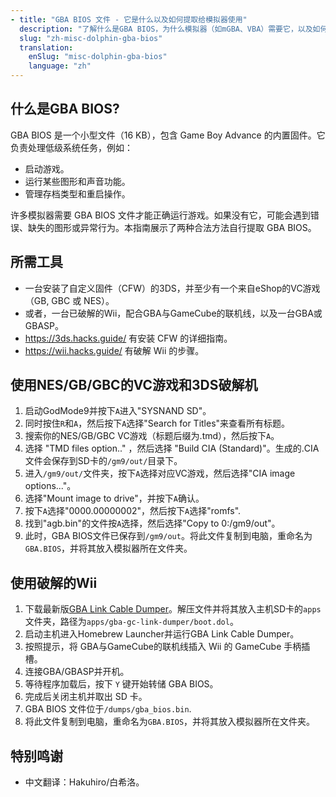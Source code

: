 ```yaml
---
- title: "GBA BIOS 文件 - 它是什么以及如何提取给模拟器使用"
  description: "了解什么是GBA BIOS，为什么模拟器（如mGBA、VBA）需要它，以及如何从实机中合法提取它。"
  slug: "zh-misc-dolphin-gba-bios"
  translation:
    enSlug: "misc-dolphin-gba-bios"
    language: "zh"
---
```


## 什么是GBA BIOS?

GBA BIOS 是一个小型文件（16 KB），包含 Game Boy Advance 的内置固件。它负责处理低级系统任务，例如：

- 启动游戏。
- 运行某些图形和声音功能。
- 管理存档类型和重启操作。

许多模拟器需要 GBA BIOS 文件才能正确运行游戏。如果没有它，可能会遇到错误、缺失的图形或异常行为。本指南展示了两种合法方法自行提取 GBA BIOS。

## 所需工具

- 一台安装了自定义固件（CFW）的3DS，并至少有一个来自eShop的VC游戏（GB, GBC 或 NES）。
- 或者，一台已破解的Wii，配合GBA与GameCube的联机线，以及一台GBA或GBASP。
- https://3ds.hacks.guide/ 有安装 CFW 的详细指南。
- https://wii.hacks.guide/ 有破解 Wii 的步骤。

## 使用NES/GB/GBC的VC游戏和3DS破解机

1. 启动GodMode9并按下`A`进入"SYSNAND SD"。
2. 同时按住`R`和`A`，然后按下`A`选择"Search for Titles"来查看所有标题。
3. 搜索你的NES/GB/GBC VC游戏（标题后缀为.tmd），然后按下`A`。
4. 选择 "TMD files option.." ，然后选择 "Build CIA (Standard)"。生成的.CIA文件会保存到SD卡的`/gm9/out/`目录下。
5. 进入`/gm9/out/`文件夹，按下`A`选择对应VC游戏，然后选择"CIA image options..."。
6. 选择"Mount image to drive"，并按下`A`确认。
7. 按下`A`选择"0000.00000002"，然后按下`A`选择"romfs".
8. 找到"agb.bin"的文件按`A`选择，然后选择"Copy to 0:/gm9/out"。
9. 此时，GBA BIOS文件已保存到`/gm9/out`。将此文件复制到电脑，重命名为`GBA.BIOS`，并将其放入模拟器所在文件夹。

## 使用破解的Wii

1. 下载最新版[GBA Link Cable Dumper](https://github.com/FIX94/gba-link-cable-dumper/releases)。解压文件并将其放入主机SD卡的`apps`文件夹，路径为`apps/gba-gc-link-dumper/boot.dol`。
2. 启动主机进入Homebrew Launcher并运行GBA Link Cable Dumper。
3. 按照提示，将 GBA与GameCube的联机线插入 Wii 的 GameCube 手柄插槽。
4. 连接GBA/GBASP并开机。
5. 等待程序加载后，按下 `Y` 键开始转储 GBA BIOS。
6. 完成后关闭主机并取出 SD 卡。
7. GBA BIOS 文件位于`/dumps/gba_bios.bin`.
8. 将此文件复制到电脑，重命名为`GBA.BIOS`，并将其放入模拟器所在文件夹。

## 特别鸣谢

- 中文翻译：Hakuhiro/白希洛。
